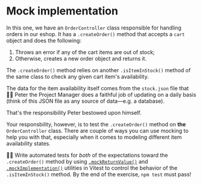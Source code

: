# Mock implementation

In this one, we have an `OrderController` class responsible for handling orders in our eshop. It has a `.createOrder()` method that accepts a `cart` object and does the following:

1. Throws an error if any of the cart items are out of stock;
1. Otherwise, creates a new order object and returns it.

The `.createOrder()` method relies on another `.isItemInStock()` method of the same class to check any given cart item's availability.

<CodeFile file="OrderController.ts" range="21-39" highlight="23" />

The data for the item availability itself comes from the `stock.json` file that 👨‍💼 Peter the Project Manager does a faithful job of updating on a daily basis (think of this JSON file as any source of data—e.g. a database).

<CodeFile file="OrderController.ts" range="1,44-51" highlight="45" />

That's the responsibility Peter bestowed upon himself.

Your responsbility, however, is to test the `.createOrder()` method on **the** `OrderController` class. There are couple of ways you can use mocking to help you with that, especially when it comes to modeling different item availability states.

👨‍💼 Write automated tests for _both_ of the expectations toward the `.createOrder()` method by using [`.mockReturnValue()`](https://vitest.dev/api/mock.html#mockreturnvalue) and [`.mockImplementation()`](https://vitest.dev/api/mock.html#mockimplementation) utilities in Vitest to control the behavior of the `.isItemInStock()` method. By the end of the exercise, `npm test` must pass!
